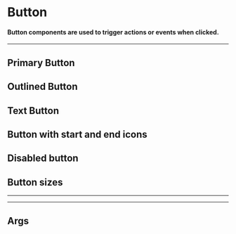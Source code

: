 
<Meta
    title="MDX/Button"
    of={ButtonStories}
/>

# Button

#### Button components are used to trigger actions or events when clicked.

---

## Primary Button

<Canvas withToolbar>
    <Story of={ButtonStories.Primary} />
</Canvas>

## Outlined Button

<Canvas withToolbar>
    <Story of={ButtonStories.Outline} />
</Canvas>

## Text Button

<Canvas withToolbar>
    <Story of={ButtonStories.Text} />
</Canvas>

## Button with start and end icons

<Canvas withToolbar>
    <Story of={ButtonStories.PrimaryWithIcons} />
    <Story of={ButtonStories.OutlineWithIcons} />
    <Story of={ButtonStories.TextWithIcons} />
</Canvas>

## Disabled button

<Canvas withToolbar>
    <Story of={ButtonStories.PrimaryDisabled} />
    <Story of={ButtonStories.OutlineDisabled} />
    <Story of={ButtonStories.TextDisabled} />
</Canvas>

## Button sizes

<Canvas withToolbar>
    <Story of={ButtonStories.PrimaryXS} />
    <Story of={ButtonStories.PrimarySM} />
    <Story of={ButtonStories.PrimaryBase} />
    <Story of={ButtonStories.PrimaryLG} />
    <Story of={ButtonStories.PrimaryXL} />
</Canvas>

---

<Canvas withToolbar>
    <Story of={ButtonStories.OutlineXS} />
    <Story of={ButtonStories.OutlineSM} />
    <Story of={ButtonStories.OutlineBase} />
    <Story of={ButtonStories.OutlineLG} />
    <Story of={ButtonStories.OutlineXL} />
</Canvas>

---

<Canvas withToolbar>
    <Story of={ButtonStories.TextXS} />
    <Story of={ButtonStories.TextSM} />
    <Story of={ButtonStories.TextBase} />
    <Story of={ButtonStories.TextLG} />
    <Story of={ButtonStories.TextXL} />
</Canvas>

## Args

<ArgsTable of={Button} />

